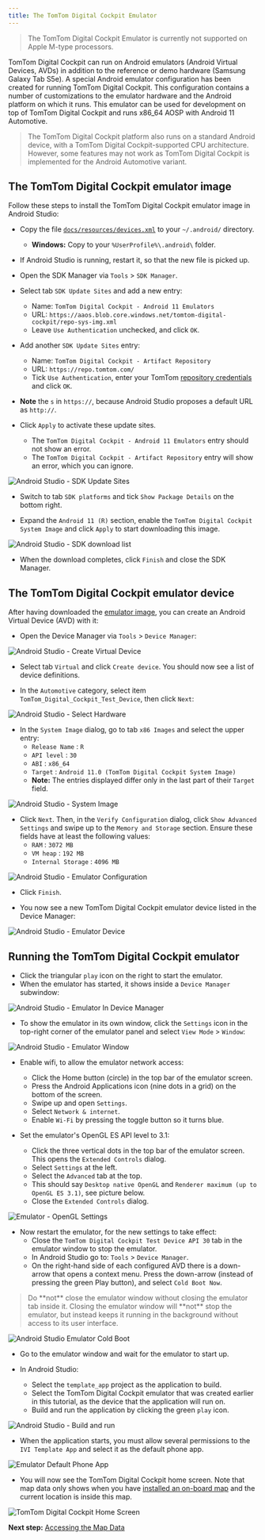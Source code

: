 ```yaml
---
title: The TomTom Digital Cockpit Emulator
---
```


<Blockquote type="warning" hasIcon>
  The TomTom Digital Cockpit Emulator is currently not supported on Apple M-type processors.
</Blockquote>

TomTom Digital Cockpit can run on Android emulators (Android Virtual Devices, AVDs) in addition to
the reference or demo hardware (Samsung Galaxy Tab S5e). A special Android emulator configuration
has been created for running TomTom Digital Cockpit. This configuration contains a number of
customizations to the emulator hardware and the Android platform on which it runs. This emulator can
be used for development on top of TomTom Digital Cockpit and runs x86\_64 AOSP with Android 11
Automotive.

<Blockquote type="announcement">
    The TomTom Digital Cockpit platform also runs on a standard Android device, with a
    TomTom Digital Cockpit-supported CPU architecture. However, some features may not work as TomTom
    Digital Cockpit is implemented for the Android Automotive variant.
</Blockquote>

## The TomTom Digital Cockpit emulator image

Follow these steps to install the TomTom Digital Cockpit emulator image in Android Studio:

- Copy the file
  [`docs/resources/devices.xml`](https://github.com/tomtom-international/tomtom-digital-cockpit-sdk-examples/tree/main/docs/resources)
  to your `~/.android/` directory.
  - __Windows:__ Copy to your `%UserProfile%\.android\` folder.

- If Android Studio is running, restart it, so that the new file is picked up.

- Open the SDK Manager via `Tools` > `SDK Manager`.

- Select tab `SDK Update Sites` and add a new entry:
  - Name: `TomTom Digital Cockpit - Android 11 Emulators`
  - URL: `https://aaos.blob.core.windows.net/tomtom-digital-cockpit/repo-sys-img.xml`
  - Leave `Use Authentication` unchecked, and click `OK`.

- Add another `SDK Update Sites` entry:
  - Name: `TomTom Digital Cockpit - Artifact Repository`
  - URL: `https://repo.tomtom.com/`
  - Tick `Use Authentication`, enter your TomTom
    [repository credentials](/tomtom-digital-cockpit/documentation/getting-started/introduction)
    and click `OK`.

- __Note__ the `s` in `https://`, because Android Studio proposes a default URL as `http://`.

- Click `Apply` to activate these update sites.
  - The `TomTom Digital Cockpit - Android 11 Emulators` entry should not show an error.
  - The `TomTom Digital Cockpit - Artifact Repository` entry will show an error, which you can ignore.

![Android Studio - SDK Update Sites](images/android_studio_sdk_update_sites.png)

- Switch to tab `SDK platforms` and tick `Show Package Details` on the bottom right.

- Expand the `Android 11 (R)` section, enable the `TomTom Digital Cockpit System Image` and click
  `Apply` to start downloading this image.

![Android Studio - SDK download list](images/android_studio_sdk_platforms_download_list.png)

- When the download completes, click `Finish` and close the SDK Manager.

## The TomTom Digital Cockpit emulator device

After having downloaded the [emulator image](#the-tomtom-digital-cockpit-emulator-image), you can create an
Android Virtual Device (AVD) with it:

- Open the Device Manager via `Tools` > `Device Manager`:

![Android Studio - Create Virtual Device](images/android_studio_create_virtual_device.png)

- Select tab `Virtual` and click `Create device`. You should now see a list of device definitions.

- In the `Automotive` category, select item `TomTom_Digital_Cockpit_Test_Device`, then click `Next`:

![Android Studio - Select Hardware](images/android_studio_select_hardware.png)

- In the `System Image` dialog, go to tab `x86 Images` and select the upper entry:
  - `Release Name` : `R`
  - `API level` : `30`
  - `ABI` : `x86_64`
  - `Target` : `Android 11.0 (TomTom Digital Cockpit System Image)`
  - __Note:__ The entries displayed differ only in the last part of their `Target` field.

![Android Studio - System Image](images/android_studio_android_r.png)

- Click `Next`. Then, in the `Verify Configuration` dialog, click `Show Advanced Settings` and
  swipe up to the `Memory and Storage` section. Ensure these fields have at least the following
  values:
    - `RAM` : `3072 MB`
    - `VM heap` : `192 MB`
    - `Internal Storage` : `4096 MB`

![Android Studio - Emulator Configuration](images/android_studio_emulator_configuration.png)

- Click `Finish`.

- You now see a new TomTom Digital Cockpit emulator device listed in the Device Manager:

![Android Studio - Emulator Device](images/android_studio_emulator_device.png)

## Running the TomTom Digital Cockpit emulator

- Click the triangular `play` icon on the right to start the emulator.
- When the emulator has started, it shows inside a `Device Manager` subwindow:

![Android Studio - Emulator In Device Manager](images/android_studio_emulator_in_device_manager.png)

- To show the emulator in its own window, click the `Settings` icon in the top-right corner of the
  emulator panel and select `View Mode` > `Window`:

![Android Studio - Emulator Window](images/android_studio_emulator_window.png)

- Enable wifi, to allow the emulator network access:
  - Click the Home button (circle) in the top bar of the emulator screen.
  - Press the Android Applications icon (nine dots in a grid) on the bottom of the screen.
  - Swipe up and open `Settings`.
  - Select `Network & internet`.
  - Enable `Wi-Fi` by pressing the toggle button so it turns blue.

- Set the emulator's OpenGL ES API level to 3.1:
  - Click the three vertical dots in the top bar of the emulator screen. This opens the `Extended
    Controls` dialog.
  - Select `Settings` at the left.
  - Select the `Advanced` tab at the top.
  - This should say `Desktop native OpenGL` and `Renderer maximum (up to OpenGL ES 3.1)`, see
    picture below.
  - Close the `Extended Controls` dialog.

![Emulator - OpenGL Settings](images/emulator_opengl_settings.png)

- Now restart the emulator, for the new settings to take effect:
  - Close the `TomTom Digital Cockpit Test Device API 30` tab in the emulator
    window to stop the emulator.
  - In Android Studio go to: `Tools` > `Device Manager`.
  - On the right-hand side of each configured AVD there is a down-arrow that opens a context menu.
    Press the down-arrow (instead of pressing the green Play button), and select `Cold Boot Now`.

<Blockquote type="announcement">
    Do **not** close the emulator window without closing the emulator tab inside it. Closing the
    emulator window will **not** stop the emulator, but instead keeps it running in the
    background without access to its user interface.
</Blockquote>

![Android Studio Emulator Cold Boot](images/android_studio_emulator_cold_boot.png)

- Go to the emulator window and wait for the emulator to start up.

- In Android Studio:
  - Select the `template_app` project as the application to build.
  - Select the TomTom Digital Cockpit emulator that was created earlier in this tutorial, as the
    device that the application will run on.
  - Build and run the application by clicking the green `play` icon.

![Android Studio - Build and run](images/android_studio_build_and_run.png)

- When the application starts, you must allow several permissions to the `IVI Template App` and
  select it as the default phone app.

![Emulator Default Phone App](images/emulator_default_phone_app.png)

- You will now see the TomTom Digital Cockpit home screen. Note that map data only shows when you
  have
  [installed an on-board map](/tomtom-digital-cockpit/documentation/getting-started/accessing-the-map-data)
  and the current location is inside this map.

![TomTom Digital Cockpit Home Screen](images/tomtom-digital-cockpit-home-screen.png)

__Next step:__
[Accessing the Map Data](/tomtom-digital-cockpit/documentation/getting-started/accessing-the-map-data)
